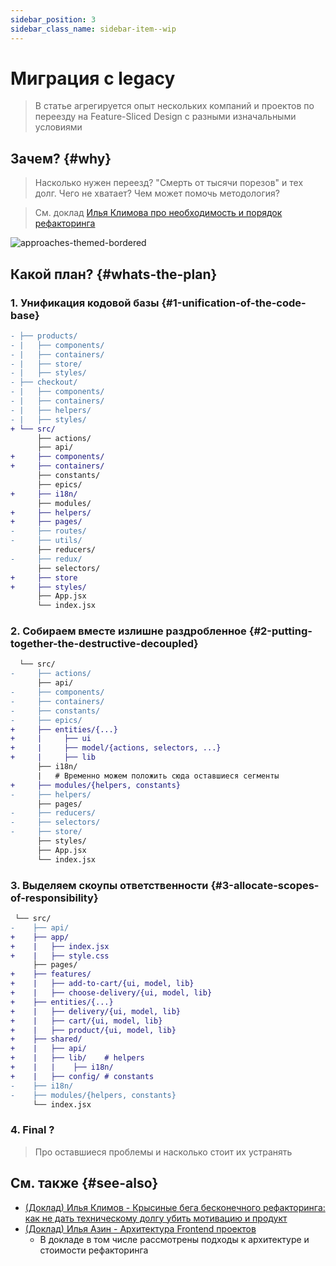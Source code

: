 ```yaml
---
sidebar_position: 3
sidebar_class_name: sidebar-item--wip
---
```



# Миграция с legacy

<WIP ticket="166" />

> В статье агрегируется опыт нескольких компаний и проектов по переезду на Feature-Sliced Design с разными изначальными условиями

## Зачем? {#why}

> Насколько нужен переезд? "Смерть от тысячи порезов" и тех долг. Чего не хватает? Чем может помочь методология?

> См. доклад [Илья Климова про необходимость и порядок рефакторинга](https://youtu.be/aOiJ3k2UvO4)

![approaches-themed-bordered](/img/approaches.png)

## Какой план? {#whats-the-plan}

### 1. Унификация кодовой базы {#1-unification-of-the-code-base}

```diff
- ├── products/
- |   ├── components/
- |   ├── containers/
- |   ├── store/
- |   ├── styles/
- ├── checkout/
- |   ├── components/
- |   ├── containers/
- |   ├── helpers/
- |   ├── styles/
+ └── src/
      ├── actions/
      ├── api/
+     ├── components/
+     ├── containers/
      ├── constants/
      ├── epics/
+     ├── i18n/
      ├── modules/
+     ├── helpers/
+     ├── pages/
-     ├── routes/
-     ├── utils/
      ├── reducers/
-     ├── redux/
      ├── selectors/
+     ├── store
+     ├── styles/
      ├── App.jsx
      └── index.jsx
```


### 2. Собираем вместе излишне раздробленное {#2-putting-together-the-destructive-decoupled}

```diff
  └── src/
-     ├── actions/
      ├── api/
-     ├── components/
-     ├── containers/
-     ├── constants/
-     ├── epics/
+     ├── entities/{...}
+     |     ├── ui
+     |     ├── model/{actions, selectors, ...}
+     |     ├── lib
      ├── i18n/
      |   # Временно можем положить сюда оставшиеся сегменты
+     ├── modules/{helpers, constants}
-     ├── helpers/
      ├── pages/
-     ├── reducers/
-     ├── selectors/
-     ├── store/
      ├── styles/
      ├── App.jsx
      └── index.jsx
```

### 3. Выделяем скоупы ответственности {#3-allocate-scopes-of-responsibility}

```diff
 └── src/
-    ├── api/
+    ├── app/
+    |   ├── index.jsx
+    |   ├── style.css
     ├── pages/
+    ├── features/
+    |   ├── add-to-cart/{ui, model, lib}
+    |   ├── choose-delivery/{ui, model, lib}
+    ├── entities/{...}
+    |   ├── delivery/{ui, model, lib}
+    |   ├── cart/{ui, model, lib}
+    |   ├── product/{ui, model, lib}
+    ├── shared/
+    |   ├── api/
+    |   ├── lib/    # helpers
+    |   |    ├── i18n/
+    |   ├── config/ # constants
-    ├── i18n/
-    ├── modules/{helpers, constants}
     └── index.jsx
```

### 4. Final ?

> Про оставшиеся проблемы и насколько стоит их устранять

## См. также {#see-also}

- [(Доклад) Илья Климов - Крысиные бега бесконечного рефакторинга: как не дать техническому долгу убить мотивацию и продукт](https://youtu.be/aOiJ3k2UvO4)
- [(Доклад) Илья Азин - Архитектура Frontend проектов](https://youtu.be/SnzPAr_FJ7w)
    - В докладе в том числе рассмотрены подходы к архитектуре и стоимости рефакторинга
